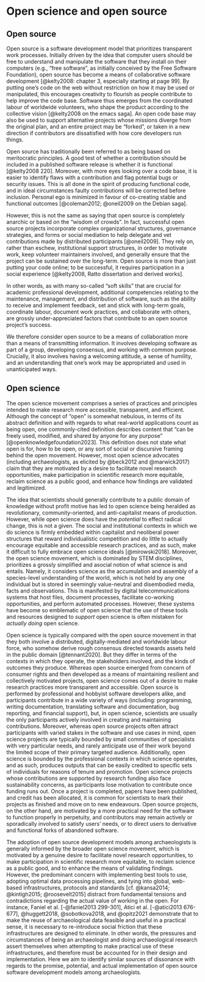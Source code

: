 # Open science and open source

<!--
* What is open source?
* Summary of key publications in open archaeology / DIY archaeology
* But is any of this real? There seems to be a lack of reflection about what open archaeology is.
  -->
  
## Open source

Open source is a software development model that prioritizes transparent work processes. Initially driven by the idea that computer users should be free to understand and manipulate the software that they install on their computers (e.g., "free software", as initially conceived by the Free Software Foundation), open source has become a means of collaborative software development [@kelty2008: chapter 3, especially starting at page 99]. By putting one's code on the web without restriction on how it may be used or manipulated, this encourages creativity to flourish as people contribute to help improve the code base. Software thus emerges from the coordinated labour of worldwide volunteers, who shape the product according to the collective vision [@kelty2008 on the emacs saga]. An open code base may also be used to support alternative projects whose missions diverge from the original plan, and an entire project may be "forked", or taken in a new direction if contributors are dissatisfied with how core developers run things.

Open source has traditionally been referred to as being based on meritocratic principles. A good test of whether a contribution should be included in a published software release is whether it is functional [@kelty2008 220]. Moreover, with more eyes looking over a code base, it is easier to identify flaws with a contribution and flag potential bugs or security issues. This is all done in the spirit of producing functional code, and in ideal circumstances faulty contributions will be corrected before inclusion. Personal ego is minimized in favour of co-creating stable and functional outcomes [@coleman2012; @oneil2009 on the Debian saga].

However, this is not the same as saying that open source is completely anarchic or based on the "wisdom of crowds". In fact, successful open source projects incorporate complex organizational structures, governance strategies, and forms or social mediation to help delegate and vet contributions made by distributed participants [@oneil2009]. They rely on, rather than eschew, institutional support structures, in order to motivate work, keep volunteer maintainers involved, and generally ensure that the project can be sustained over the long-term. Open source is more than just putting your code online; to be successful, it requires participation in a social experience [@kelty2008, Ratto dissertation and derived works].

In other words, as with many so-called "soft skills" that are crucial for academic professional development, additional competencies relating to the maintenance, management, and distribution of software, such as the ability to receive and implement feedback, set and stick with long-term goals, coordinate labour, document work practices, and collaborate with others, are grossly under-appreciated factors that contribute to an open source project's success.

We therefore consider open source to be a means of collaboration more than a means of transmitting information. It involves developing software as part of a group, developing consensus, and working with common purpose. Crucially, it also involves having a welcoming attitude, a sense of humility, and an understanding that one's work may be appropriated and used in unanticipated ways.

## Open science

The open science movement comprises a series of practices and principles intended to make research more accessible, transparent, and efficient. Although the concept of "open" is somewhat nebulous, in terms of its abstract definition and with regards to what real-world applications count as being open, one commonly-cited definition describes content that "can be freely used, modified, and shared by anyone for any purpose" [@openknowledgefoundation2023]. This definition does not state what open is for, how to be open, or any sort of social or discursive framing behind the open movement. However, most open science advocates (including archaeologists, as elicited by @beck2012 and @marwick2017) claim that they are motivated by a desire to facilitate novel research opportunities, make participation in scientific research more equitable, reclaim science as a public good, and enhance how findings are validated and legitimized.

The idea that scientists should generally contribute to a public domain of knowledge without profit motive has led to open science being heralded as revolutionary, community-oriented, and anti-capitalist means of production. However, while open science does have the _potential_ to effect radical change, this is not a given. The social and institutional contexts in which we do science is firmly embedded within capitalist and neoliberal power structures that reward individualistic competition and do little to actually encourage equitable and accessible research practices, and as such, make it difficult to fully embrace open science ideals [@mirowski2018]. Moreover, the open science movement, which is dominated by STEM disciplines, prioritizes a grossly simplified and asocial notion of what science is and entails. Namely, it considers science as the accumulation and assembly of a species-level understanding of the world, which is not held by any one individual but is stored in seemingly value-neutral and disembodied media, facts and observations. This is manifested by digital telecommunications systems that host files, document processes, facilitate co-working opportunities, and perform automated processes. However, these systems have become so emblematic of open science that the use of these tools and resources designed to _support_ open science is often mistaken for _actually doing_ open science.

Open science is typically compared with the open source movement in that they both involve a distributed, digitally-mediated and worldwide labour force, who somehow derive rough consensus directed towards assets held in the public domain [@tennant2020]. But they differ in terms of the contexts in which they operate, the stakeholders involved, and the kinds of outcomes they produce. Whereas open source emerged from concern of consumer rights and then developed as a means of maintaining resilient and collectively motivated projects, open science comes out of a desire to make research practices more transparent and accessible. Open source is performed by professional and hobbyist software developers alike, and participants contribute in a wide variety of ways (including: programming, writing documentation, translating software and documentation, bug reporting, and financial support), but, in open science, scientists are usually the only participants actively involved in creating and maintaining contributions. Moreover, whereas open source projects often attract participants with varied stakes in the software and use cases in mind, open science projects are typically bounded by small communities of specialists with very particular needs, and rarely anticipate use of their work beyond the limited scope of their primary targeted audience. Additionally, open science is bounded by the professional contexts in which science operates, and as such, produces outputs that can be easily credited to specific sets of individuals for reasons of tenure and promotion. Open science projects whose contributions are supported by research funding also face sustainability concerns, as participants lose motivation to contribute once funding runs out. Once a project is completed, papers have been published, and credit has been allocated, it is common for scientists to mark their projects as finished and move on to new endeavours. Open source projects, on the other hand, are motivated by a more practical need for the software to function properly in perpetuity, and contributors may remain actively or sporadically involved to satisfy users' needs, or to direct users to derivative and functional forks of abandoned software.

The adoption of open source development models among archaeologists is generally informed by the broader open science movement, which is motivated by a genuine desire to facilitate novel research opportunities, to make participation in scientific research more equitable, to reclaim science as a public good, and to enhance the means of validating findings. However, the predominant concern with implementing best tools to use, adopting optimal data processing pipelines, and tying into global, web-based infrastructures, protocols and standards [cf. @kansa2014; @kintigh2015; @roosevelt2015] distract from fundamental tensions and contradictions regarding the actual value of working in the open. For instance, Faniel et al. [-@faniel2013 299-301], Atici et al. [-@atici2013 676-677], @huggett2018, @sobotkova2018, and @opitz2021 demonstrate that to make the reuse of archaeological data feasible and useful in a practical sense, it is necessary to re-introduce social friction that these infrastructures are designed to eliminate. In other words, the pressures and circumstances of being an archaeologist and doing archaeological research assert themselves when attempting to make practical use of these infrastructures, and therefore must be accounted for in their design and implementation. Here we aim to identify similar sources of dissonance with regards to the promise, potential, and actual implementation of open source software development models among archaeologists.
